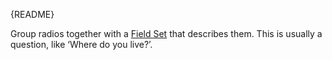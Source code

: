 
<Meta of={RadioStories} />

<Markdown>{README}</Markdown>

<Primary />

<Controls />

Group radios together with a [Field Set](/docs/components-forms-field-set--docs) that describes them.
This is usually a question, like ‘Where do you live?’.

<Canvas of={RadioStories.RadioGroup} />
